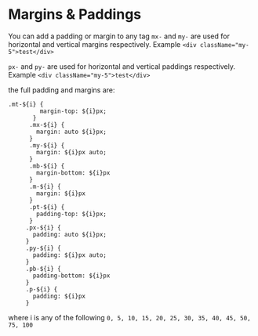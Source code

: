 
<Meta title="Document/Margins and paddings" />

# Margins & Paddings

You can add a padding or margin to any tag 
`mx-` and `my-` are used for horizontal and vertical margins respectively.
Example `<div className="my-5">test</div>`

`px-` and `py-` are used for horizontal and vertical paddings respectively.
Example `<div className="my-5">test</div>`

the full padding and margins are:

```
.mt-${i} {
         margin-top: ${i}px;
       }
      .mx-${i} {
        margin: auto ${i}px;
      }
      .my-${i} {
        margin: ${i}px auto;
      }
      .mb-${i} {
        margin-bottom: ${i}px
      }
      .m-${i} {
        margin: ${i}px
      }
      .pt-${i} {
        padding-top: ${i}px;
      }
     .px-${i} {
       padding: auto ${i}px;
     }
     .py-${i} {
       padding: ${i}px auto;
     }
     .pb-${i} {
       padding-bottom: ${i}px
     }
     .p-${i} {
       padding: ${i}px
     }
```

where i is any of the following `0, 5, 10, 15, 20, 25, 30, 35, 40, 45, 50, 75, 100`





